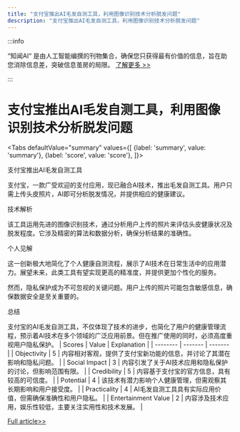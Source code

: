 ```yaml
---
title: "支付宝推出AI毛发自测工具，利用图像识别技术分析脱发问题"
description: "支付宝推出AI毛发自测工具，利用图像识别技术分析脱发问题"
---
```



:::info

“知闻AI“ 是由人工智能编撰的刊物集合，确保您只获得最有价值的信息，旨在助您消除信息差，突破信息茧房的局限。  [了解更多 >>](/zh-Hans/docs/guides)

:::

# 支付宝推出AI毛发自测工具，利用图像识别技术分析脱发问题


<Tabs
	defaultValue="summary"
	values={[
	{label: 'summary', value: 'summary'},
	{label: 'score', value: 'score'},
]}>
<TabItem value="summary">


支付宝推出AI毛发自测工具

支付宝，一款广受欢迎的支付应用，现已融合AI技术，推出毛发自测工具。用户只需上传头皮照片，AI即可分析脱发情况，并提供相应的健康建议。

技术解析

该工具运用先进的图像识别技术，通过分析用户上传的照片来评估头皮健康状况及脱发程度。它涉及精密的算法和数据分析，确保分析结果的准确性。

个人见解

这一创新极大地简化了个人健康自测流程，展示了AI技术在日常生活中的应用潜力。展望未来，此类工具有望实现更高的精准度，并提供更加个性化的服务。

然而，隐私保护成为不可忽视的关键问题。用户上传的照片可能包含敏感信息，确保数据安全是至关重要的。

总结

支付宝的AI毛发自测工具，不仅体现了技术的进步，也简化了用户的健康管理流程，预示着AI技术在多个领域的广泛应用前景。但在推广使用的同时，必须高度重视用户隐私保护。
</TabItem>
<TabItem value="score">
	| Scores     | Value   | Explanation |
	| -------- | ------- | ------- |
	| Objectivity  | 5    | 内容相对客观，提供了支付宝新功能的信息，并讨论了其潜在影响和隐私问题。    |
	| Social Impact | 3     | 内容引发了关于AI技术应用和隐私保护的讨论，但影响范围有限。    |
	| Credibility    | 5    | 内容基于支付宝的官方信息，具有较高的可信度。    |
	| Potential    | 4    | 该技术有潜力影响个人健康管理，但需观察其长期影响和用户接受度。    |
	| Practicality    | 4    | AI毛发自测工具具有实际应用价值，但需确保准确性和用户隐私。    |
	| Entertainment Value    | 2    | 内容涉及技术应用，娱乐性较低，主要关注实用性和技术发展。    |
</TabItem>
</Tabs>

[Full article>>](https://readhub.cn/topic/8aBw6gNmeWP)
